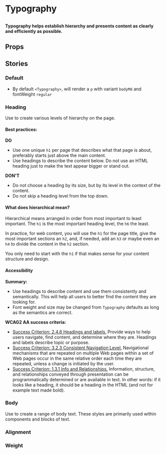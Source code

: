 
# Typography

##

<h4>
	Typography helps establish hierarchy and presents content as clearly and efficiently as possible.
</h4>

<Canvas>
  <Story id="components-typography--heading" />
</Canvas>


## Props

<ArgsTable of={Typography} />

## Stories

### Default 

- By default `<Typography>`, will render a <code>p</code> with variant <code>bodyMd</code> and fontWeight <code>regular</code>

<Canvas>
  <Story id="components-typography--default" />
</Canvas>

### Heading

Use to create various levels of hierarchy on the page.

#### Best practices:

**DO**
- Use one unique `h1` per page that describes what that page is about, preferably starts just above the main content.
- Use headings to describe the content below. Do not use an HTML heading just to make the text appear bigger or stand out.

**DON'T**
- Do not choose a heading by its size, but by its level in the context of the content.
- Do not skip a heading level from the top down. 


#### What does hierarchical mean?

Hierarchical means arranged in order from most important to least important. The `h1` is the most important heading level, the `h6` the least.

In practice, for web content, you will use the `h1` for the page title, give the most important sections an `h2`, and, if needed, add an `h3` or maybe even an `h4` to divide the content in the `h2` section.

You only need to start with the `h1` if that makes sense for your content structure and design.


#### Accessibility

**Summary:** 
- Use headings to describe content and use them consistently and semantically. This will help all users to better find the content they are looking for.
- Font weight and size may be changed from `Typography` defaults as long as the semantics are correct.


**WCAG2 AA success criteria:**

- [Success Criterion: 2.4.6 Headings and labels.](https://www.w3.org/WAI/WCAG21/quickref/#headings-and-labels) Provide ways to help users navigate, find content, and determine where they are. Headings and labels describe topic or purpose.
- [Success Criterion: 3.2.3 Consistent Navigation Level.](https://www.w3.org/WAI/WCAG21/quickref/?showtechniques=246#consistent-navigation) Navigational mechanisms that are repeated on multiple Web pages within a set of Web pages occur in the same relative order each time they are repeated, unless a change is initiated by the user.
- [Success Criterion: 1.3.1 Info and Relationships.](https://www.w3.org/WAI/WCAG21/quickref/?showtechniques=246#info-and-relationships) Information, structure, and relationships conveyed through presentation can be programmatically determined or are available in text. In other words: if it looks like a heading, it should be a heading in the HTML (and not for example text made bold).

<Canvas>
  <Story id="components-typography--heading" />
</Canvas>

### Body

Use to create a range of body text.
These styles are primarily used within components and blocks of text.

<Canvas>
  <Story id="components-typography--body" />
</Canvas>

### Alignment 

<Canvas>
  <Story id="components-typography--alignment" />
</Canvas>

### Weight

<Canvas>
  <Story id="components-typography--weight" />
</Canvas>
